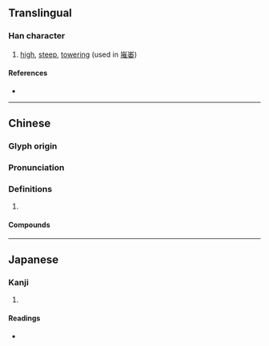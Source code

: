 {{character info/new}}
==Translingual==

===Han character===
{{Han char|rn=46|rad=山|as=11|sn=14|four=22514|canj=UQOG|ids=⿱山推}}

# [[high]], [[steep]], [[towering]] (used in [[嶊崣]])

====References====
* {{Han ref|kx=0319.050|dkj=08431|dj=0619.150|hdz=10792.180|uh=5D8A|ud=23946|bh=E1AA|bd=57770}}

----

==Chinese==
{{zh-forms}}

===Glyph origin===
{{Han etym}}

===Pronunciation===
{{zh-pron
|m=zuǐ
|c=zeoi2
|mc=y
|oc=y
|cat=
}}

===Definitions===
{{zh-hanzi}}

# {{rfdef|zh}}

====Compounds====
{{zh-der|嶊嶉|嶊崣}}

----

==Japanese==

===Kanji===
{{ja-kanji|grade=|rs=山11}}

# {{defn|lang=ja|sort=山11}}

====Readings====
* {{ja-readings|on=[[すい]] (sui), [[つい]] (tsui), [[さい]] (sai), [[せ]] (se)|kun=}}